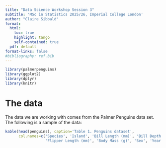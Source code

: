 ```yaml
---
title: "Data Science Workshop Session 3"
subtitle: 'MSc in Statistics 2025/26, Imperial College London'
author: "Claire Sibbald"
format:
  html:
    toc: true
    highlight: tango
    self-contained: true
  pdf: default
format-links: false
#bibliography: ref.bib
---
```

```r
library(palmerpenguins)
library(ggplot2)
library(dplyr)
library(knitr)
```
# The data
The data we are working with comes from the Palmer Penguins data set. The following is a sample of the data:
```r
kable(head(penguins), caption='Table 1. Penguins dataset',
      col.names=c('Species', 'Island', 'Bill Length (mm)', 'Bill Depth (mm)', 
                  'Flipper Length (mm)', 'Body Mass (g)', 'Sex', 'Year'))
```

#
